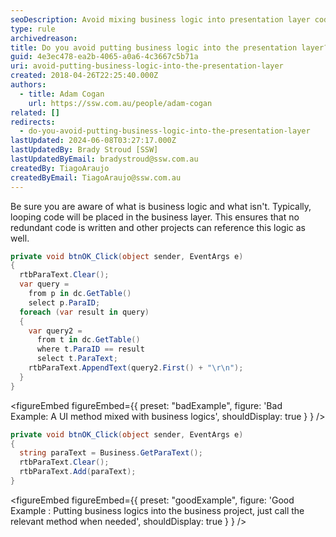 ```yaml
---
seoDescription: Avoid mixing business logic into presentation layer code by separating concerns and placing business logic in a separate layer for reuse and maintainability.
type: rule
archivedreason:
title: Do you avoid putting business logic into the presentation layer?
guid: 4e3ec478-ea2b-4065-a0a6-4c3667c5b71a
uri: avoid-putting-business-logic-into-the-presentation-layer
created: 2018-04-26T22:25:40.000Z
authors:
  - title: Adam Cogan
    url: https://ssw.com.au/people/adam-cogan
related: []
redirects:
  - do-you-avoid-putting-business-logic-into-the-presentation-layer
lastUpdated: 2024-06-08T03:27:17.000Z
lastUpdatedBy: Brady Stroud [SSW]
lastUpdatedByEmail: bradystroud@ssw.com.au
createdBy: TiagoAraujo
createdByEmail: TiagoAraujo@ssw.com.au
---
```


Be sure you are aware of what is business logic and what isn't. Typically, looping code will be placed in the business layer. This ensures that no redundant code is written and other projects can reference this logic as well.
```cs
private void btnOK_Click(object sender, EventArgs e)
{
  rtbParaText.Clear();
  var query =
    from p in dc.GetTable()
    select p.ParaID;
  foreach (var result in query)
  {
    var query2 =
      from t in dc.GetTable()
      where t.ParaID == result
      select t.ParaText;
    rtbParaText.AppendText(query2.First() + "\r\n");
  }
}
```

<figureEmbed figureEmbed={{
  preset: "badExample",
  figure: 'Bad Example: A UI method mixed with business logics',
  shouldDisplay: true
} } />


```cs
private void btnOK_Click(object sender, EventArgs e)
{
  string paraText = Business.GetParaText();
  rtbParaText.Clear();
  rtbParaText.Add(paraText);
}
```

<figureEmbed figureEmbed={{
  preset: "goodExample",
  figure: 'Good Example : Putting business logics into the business project, just call the relevant method when needed',
  shouldDisplay: true
} } />
